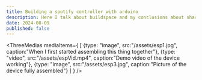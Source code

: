 ```yaml
---
title: Building a spotify controller with arduino
description: Here I talk about buildspace and my conclusions about sharing my work.
date: 2024-08-09
published: false
---
```



<ThreeMedias mediaItems={
    [
    {type: "image", src:"/assets/esp1.jpg", caption:"When I first started assembling this thing together"},
    {type: "video", src:"/assets/espVid.mp4", caption:"Demo video of the device working"},
    {type: "image", src:"/assets/esp3.jpg", caption:"Picture of the device fully assembled"}
    ]
    }
/>

